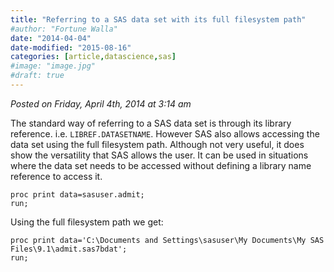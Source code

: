 ---
title: "Referring to a SAS data set with its full filesystem path"
#author: "Fortune Walla"
date: "2014-04-04"
date-modified: "2015-08-16"
categories: [article,datascience,sas]
#image: "image.jpg"
#draft: true
---
*Posted on Friday, April 4th, 2014 at 3:14 am*

The standard way of referring to a SAS data set is through its library reference. i.e. `LIBREF.DATASETNAME`. However SAS also allows accessing the data set using the full filesystem path. Although not very useful, it does show the versatility that SAS allows the user. It can be used in situations where the data set needs to be accessed without defining a library name reference to access it.
```
proc print data=sasuser.admit;
run;
```
Using the full filesystem path we get:
```
proc print data='C:\Documents and Settings\sasuser\My Documents\My SAS Files\9.1\admit.sas7bdat'; 
run;
```
